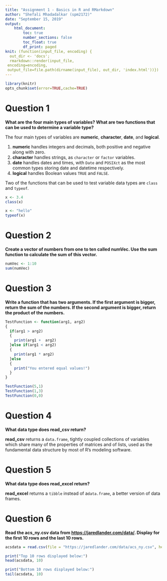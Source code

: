 ```yaml
---
title: "Assignment 1 - Basics in R and RMarkdown"
author: "Shefali Mhadadalkar (spm2172)"
date: "September 15, 2019"
output: 
    html_document:
        toc: true
        number_sections: false
        toc_float: true
        df_print: paged
knit: (function(input_file, encoding) {
  out_dir <- 'docs';
  rmarkdown::render(input_file,
 encoding=encoding,
 output_file=file.path(dirname(input_file), out_dir, 'index.html'))})
---
```


```r
library(knitr)
opts_chunk$set(error=TRUE,cache=TRUE)
```

# Question 1

__What are the four main types of variables? What are two functions that can be used to determine a variable type?__

The four main types of variables are __numeric__, __character__, __date__, and __logical__.

1. __numeric__ handles integers and decimals, both positive and negative along with zero.
2. __character__ handles strings, as `character` or `factor` variables.
3. __date__ handles dates and times, with `Date` and `POSIXct` as the most common types storing date and datetime respectively.
4. __logical__ handles Boolean values `TRUE` and `FALSE`.

Two of the functions that can be used to test variable data types are `class` and `typeof`.

```r
x <- 3.4
class(x)
```

```r
x <- "hello"
typeof(x)
```

# Question 2

__Create a vector of numbers from one to ten called numVec. Use the sum function to calculate the sum of this vector.__

```r
numVec <- 1:10
sum(numVec)

```

# Question 3

__Write a function that has two arguments. If the first argument is bigger, return the sum of the numbers. If the second argument is bigger, return the product of the numbers.__

```r
TestFunction <- function(arg1, arg2)
{
  if(arg1 > arg2)
  {
    print(arg1 +  arg2)
  }else if(arg1 < arg2)
  {
    print(arg1 * arg2)
  }else
  {
    print("You entered equal values!")
  }
}

TestFunction(5,1)
TestFunction(1,3)
TestFunction(0,0)
```

# Question 4

__What data type does read_csv return?__

__read_csv__ returns a `data.frame`, tightly coupled collections of variables which share many of the properties of matrices and of lists, used as the fundamental data structure by most of R's modeling software.

# Question 5

__What data type does read_excel return?__

__read_excel__ returns a `tibble` instead of a`data.frame`, a better version of data frames.

# Question 6

__Read the acs_ny.csv data from [https://jaredlander.com/data/](https://www.jaredlander.com/data). Display for the first 10 rows and the last 10 rows.__

```r
acsdata = read.csv(file = "https://jaredlander.com/data/acs_ny.csv", header = TRUE)

print("Top 10 rows displayed below:")
head(acsdata, 10)

print("Bottom 10 rows displayed below:")
tail(acsdata, 10)

```

